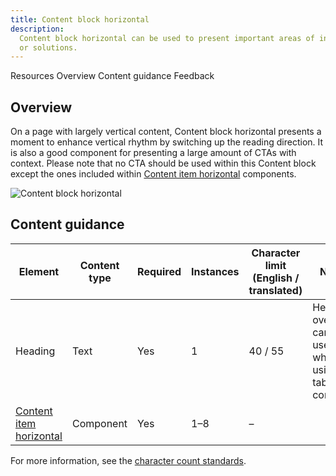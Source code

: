 ```yaml
---
title: Content block horizontal
description:
  Content block horizontal can be used to present important areas of interest relating to your topic, such as products
  or solutions.
---
```



<ComponentDescription name="Content block horizontal" type="layout" />

<AnchorLinks>

<AnchorLink>Resources</AnchorLink>
<AnchorLink>Overview</AnchorLink>
<AnchorLink>Content guidance</AnchorLink>
<AnchorLink>Feedback</AnchorLink>

</AnchorLinks>

<ResourceLinks name="Content block horizontal" type="layout" />

## Overview

On a page with largely vertical content, Content block horizontal presents a moment to enhance vertical rhythm by
switching up the reading direction. It is also a good component for presenting a large amount of CTAs with context.
Please note that no CTA should be used within this Content block except the ones included within
[Content item horizontal](https://www.ibm.com/standards/carbon/components/content-item-horizontal) components.

<Row>
<Column colMd={6} colLg={8}>

![Content block horizontal](../../images/component/content-block-horizontal/contentblockhorizontal-overview.png)

</Column>
</Row>

## Content guidance

| Element | Content type | Required | Instances | Character limit<br/>(English / translated) | Notes |
| ------- | ------------ | -------- | --------- | ------------------------------------------ | ----- |
| Heading | Text         | Yes      | 1         | 40 / 55                                    | Heading override can be used when using table of contents. |
| [Content item horizontal](https://www.ibm.com/standards/carbon/components/content-item-horizontal) | Component  | Yes  | 1–8  | – |                  |

For more information, see the [character count standards](https://www.ibm.com/standards/carbon/guidelines/content#character-count-standards).

<ComponentFooter name="Content block horizontal" type="layout" />
